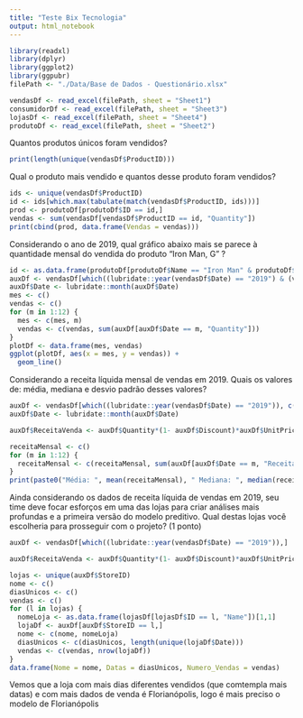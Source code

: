 ```yaml
---
title: "Teste Bix Tecnologia"
output: html_notebook
---
```


```r
library(readxl)
library(dplyr)
library(ggplot2)
library(ggpubr)
filePath <- "./Data/Base de Dados - Questionário.xlsx"

vendasDf <- read_excel(filePath, sheet = "Sheet1")
consumidorDf <- read_excel(filePath, sheet = "Sheet3")
lojasDf <- read_excel(filePath, sheet = "Sheet4")
produtoDf <- read_excel(filePath, sheet = "Sheet2")
```

Quantos produtos únicos foram vendidos?

```r
print(length(unique(vendasDf$ProductID)))
```

Qual o produto mais vendido e quantos desse produto foram vendidos?

```r
ids <- unique(vendasDf$ProductID)
id <- ids[which.max(tabulate(match(vendasDf$ProductID, ids)))]
prod <- produtoDf[produtoDf$ID == id,]
vendas <- sum(vendasDf[vendasDf$ProductID == id, "Quantity"])
print(cbind(prod, data.frame(Vendas = vendas)))
```

Considerando o ano de 2019, qual gráfico abaixo mais se parece à quantidade mensal do vendida do produto "Iron Man, G" ? 

```r
id <- as.data.frame(produtoDf[produtoDf$Name == "Iron Man" & produtoDf$Size == "G", "ID"])[1,1]
auxDf <- vendasDf[which((lubridate::year(vendasDf$Date) == "2019") & (vendasDf$ProductID == id)), c("Quantity", "Date")]
auxDf$Date <- lubridate::month(auxDf$Date)
mes <- c()
vendas <- c()
for (m in 1:12) {
  mes <- c(mes, m)
  vendas <- c(vendas, sum(auxDf[auxDf$Date == m, "Quantity"]))
}
plotDf <- data.frame(mes, vendas)
ggplot(plotDf, aes(x = mes, y = vendas)) + 
  geom_line()
```

Considerando a receita líquida mensal de vendas em 2019. Quais os valores de: média, mediana e desvio padrão desses valores?

```r
auxDf <- vendasDf[which((lubridate::year(vendasDf$Date) == "2019")), c("Quantity", "Date", "Discount", "UnitPrice")]
auxDf$Date <- lubridate::month(auxDf$Date)

auxDf$ReceitaVenda <- auxDf$Quantity*(1- auxDf$Discount)*auxDf$UnitPrice

receitaMensal <- c()
for (m in 1:12) {
  receitaMensal <- c(receitaMensal, sum(auxDf[auxDf$Date == m, "ReceitaVenda"]))
}
print(paste0("Média: ", mean(receitaMensal), " Mediana: ", median(receitaMensal), " Desvio Padrão:", sd(receitaMensal)))
```
Ainda considerando os dados de receita líquida de vendas em 2019, seu time deve focar esforços em uma das lojas para criar análises mais profundas e a primeira versão do modelo preditivo. Qual destas lojas você escolheria para prosseguir com o projeto? (1 ponto)

```r
auxDf <- vendasDf[which((lubridate::year(vendasDf$Date) == "2019")),]

auxDf$ReceitaVenda <- auxDf$Quantity*(1- auxDf$Discount)*auxDf$UnitPrice

lojas <- unique(auxDf$StoreID)
nome <- c()
diasUnicos <- c()
vendas <- c()
for (l in lojas) {
  nomeLoja <- as.data.frame(lojasDf[lojasDf$ID == l, "Name"])[1,1]
  lojaDf <- auxDf[auxDf$StoreID == l,]
  nome <- c(nome, nomeLoja)
  diasUnicos <- c(diasUnicos, length(unique(lojaDf$Date)))
  vendas <- c(vendas, nrow(lojaDf))
}
data.frame(Nome = nome, Datas = diasUnicos, Numero_Vendas = vendas)
```
Vemos que a loja com mais dias diferentes vendidos (que comtempla mais datas) e com mais dados de venda é Florianópolis, logo é mais preciso o modelo de Florianópolis


